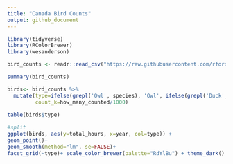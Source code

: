 ---
title: "Canada Bird Counts"
output: github_document
---

```{r message=FALSE, warning=FALSE}
library(tidyverse)
library(RColorBrewer)
library(wesanderson)

bird_counts <- readr::read_csv("https://raw.githubusercontent.com/rfordatascience/tidytuesday/master/data/2019/2019-06-18/bird_counts.csv")

summary(bird_counts)

birds<- bird_counts %>%
  mutate(type=ifelse(grepl('Owl', species), 'Owl', ifelse(grepl('Duck', species), "Duck", 'Other Species')),
         count_k=how_many_counted/1000)

table(birds$type)       
         
#split
ggplot(birds, aes(y=total_hours, x=year, col=type)) +
geom_point()+
geom_smooth(method="lm", se=FALSE)+
facet_grid(~type)+ scale_color_brewer(palette="RdYlBu") + theme_dark()


```